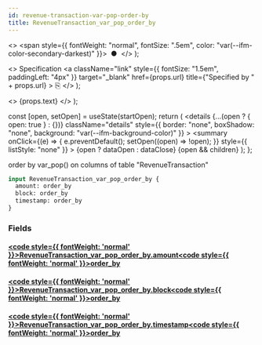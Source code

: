 ```yaml
---
id: revenue-transaction-var-pop-order-by
title: RevenueTransaction_var_pop_order_by
---
```


<head>
  <meta content="noindex" name="robots" />
  <meta charset="utf-8" />
</head>

  <>
    <span style={{ fontWeight: "normal", fontSize: ".5em", color: "var(--ifm-color-secondary-darkest)" }}>
      &nbsp;●&nbsp;
    </span>
  </>
);

  <>
    Specification
    <a
      className="link"
      style={{ fontSize: "1.5em", paddingLeft: "4px" }}
      target="_blank"
      href={props.url}
      title={"Specified by " + props.url}
    >
      ⎘
    </a>
  </>
);

  <>
    <span className={props.class}>{props.text}</span>
  </>
);


  const [open, setOpen] = useState(startOpen);
  return (
    <details
      {...(open ? { open: true } : {})}
      className="details"
      style={{ border: "none", boxShadow: "none", background: "var(--ifm-background-color)" }}
    >
      <summary
        onClick={(e) => {
          e.preventDefault();
          setOpen((open) => !open);
        }}
        style={{ listStyle: "none" }}
      >
        {open ? dataOpen : dataClose}
      </summary>
      {open && children}
    </details>
  );
};

order by var_pop() on columns of table "RevenueTransaction"

```graphql
input RevenueTransaction_var_pop_order_by {
  amount: order_by
  block: order_by
  timestamp: order_by
}
```

### Fields

#### [<code style={{ fontWeight: 'normal' }}>RevenueTransaction_var_pop_order_by.<b>amount</b></code>](#)<Bullet />[<code style={{ fontWeight: 'normal' }}><b>order_by</b></code>](/docs/api/lockup/graphql/envio/enums/order-by.mdx) <Badge class="badge badge--secondary " text="enum"/>

#### [<code style={{ fontWeight: 'normal' }}>RevenueTransaction_var_pop_order_by.<b>block</b></code>](#)<Bullet />[<code style={{ fontWeight: 'normal' }}><b>order_by</b></code>](/docs/api/lockup/graphql/envio/enums/order-by.mdx) <Badge class="badge badge--secondary " text="enum"/>

#### [<code style={{ fontWeight: 'normal' }}>RevenueTransaction_var_pop_order_by.<b>timestamp</b></code>](#)<Bullet />[<code style={{ fontWeight: 'normal' }}><b>order_by</b></code>](/docs/api/lockup/graphql/envio/enums/order-by.mdx) <Badge class="badge badge--secondary " text="enum"/>
